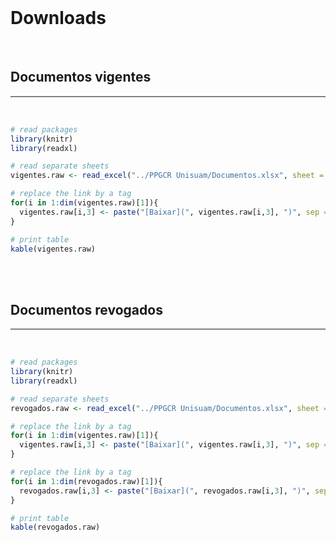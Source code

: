 <br>
<br>
<br>

# **Downloads**

<br>

## **Documentos vigentes**

<!--script for generating HORIZONTAL LINE-->
<hr style="height:2px;border-width:0;color:gray;background-color:gray">

<br>

<!-- ## Setup for chunk codes -->
```r
# read packages
library(knitr)
library(readxl)

# read separate sheets
vigentes.raw <- read_excel("../PPGCR Unisuam/Documentos.xlsx", sheet = "Vigentes", col_types = c("text"))

# replace the link by a tag
for(i in 1:dim(vigentes.raw)[1]){
  vigentes.raw[i,3] <- paste("[Baixar](", vigentes.raw[i,3], ")", sep = "")
}

# print table
kable(vigentes.raw)
```

<br>
<br>

## **Documentos revogados**

<!--script for generating HORIZONTAL LINE-->
<hr style="height:2px;border-width:0;color:gray;background-color:gray">

<br>

<!-- ## Setup for chunk codes -->
```r
# read packages
library(knitr)
library(readxl)

# read separate sheets
revogados.raw <- read_excel("../PPGCR Unisuam/Documentos.xlsx", sheet = "Revogados", col_types = c("text"))

# replace the link by a tag
for(i in 1:dim(vigentes.raw)[1]){
  vigentes.raw[i,3] <- paste("[Baixar](", vigentes.raw[i,3], ")", sep = "")
}

# replace the link by a tag
for(i in 1:dim(revogados.raw)[1]){
  revogados.raw[i,3] <- paste("[Baixar](", revogados.raw[i,3], ")", sep = "")
}

# print table
kable(revogados.raw)
```

<br>
<br>
